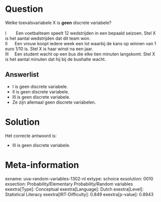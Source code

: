 Question
========

Welke toevalsvariabele X is **geen** discrete variabele?\
\
I        Een voetbalteam speelt 12 wedstrijden in een bepaald seizoen.
Stel X is het aantal wedstrijden dat dit team won.\
II      Een vrouw koopt iedere week een lot waarbij de kans op winnen
van 1 euro 1/10 is. Stel X is haar winst na een jaar.\
III     Een student wacht op een bus die elke tien minuten langskomt.
Stel X is het aantal minuten dat hij bij de bushalte wacht.

Answerlist
----------

* I is geen discrete variabele.
* II is geen discrete variabele.
* III is geen discrete variabele.
* Ze zijn allemaal geen discrete variabelen.

Solution
========

Het correcte antwoord is: 

* III is geen discrete variabele.

Meta-information
================
exname: uva-random-variables-1302-nl
extype: schoice
exsolution: 0010
exsection: Probability/Elementary Probability/Random variables
exextra[Type]: Conceptual
exextra[Language]: Dutch
exextra[Level]: Statistical Literacy
exextra[IRT-Difficulty]: 0.849
exextra[p-value]: 0.8943
